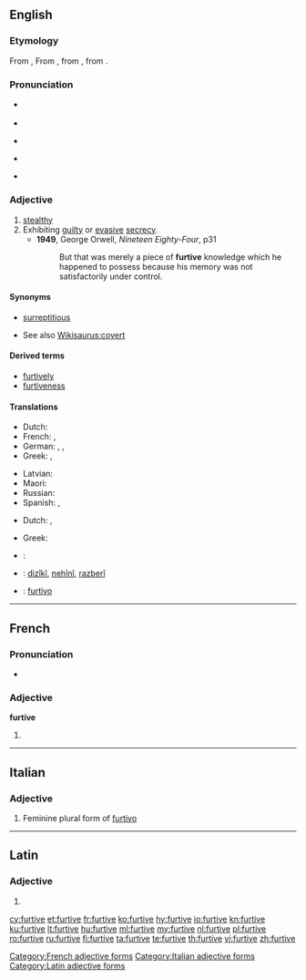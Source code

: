 ==English==

===Etymology===
From {{etyl|fr|en}} {{m|fr|furtif||stealthy}}, From {{etyl|la|en}} {{m|la|fūrtīvus||stolen}}, from {{m|la|fūrtum||theft}}, from {{m|la|fūr||thief}}.

===Pronunciation===
* {{a|UK}} {{IPA|/ˈfɜːtɪv/}}
* {{audio|en-uk-Furtive.ogg|Audio (UK)|lang=en}}
* {{a|AusE}} {{IPA|[ˈfɜːɾɪv]}}
* {{a|US}} {{IPA|[ˈfɝ.ɾɪv]}}
* {{audio|en-us-furtive.ogg|Audio (US)|lang=en}}

===Adjective===
{{en-adj}}

# [[stealthy]]
# Exhibiting [[guilty]] or [[evasive]] [[secrecy]].
#* '''1949''', George Orwell, ''Nineteen Eighty-Four'', p31
#*: But that was merely a piece of '''furtive''' knowledge which he happened to possess because his memory was not satisfactorily under control.

{{rfex}}

====Synonyms====
* {{sense|stealthy}} [[surreptitious]]
* See also [[Wikisaurus:covert]]

====Derived terms====
* [[furtively]]
* [[furtiveness]]

====Translations====
{{trans-top|stealthy}}
* Dutch: {{t+|nl|heimelijk}}
* French: {{t+|fr|furtif}}, {{t+|fr|subreptice}}
* German: {{t+|de|heimlich}}, {{t+|de|geheim}}, {{t+|de|tarnen|alt=Tarn-}}
* Greek: {{t+|el|λαθραίος|m|tr=lathraíos|sc=Grek}}, {{t+|el|κρυφός|m|tr=kryfós|sc=Grek}}
{{trans-mid}}
* Latvian: {{t|lv|zaglīgs}}
* Maori: {{t|mi|whakamokeke}}
* Russian: {{t+|ru|скрытный}}
* Spanish: {{t+|es|furtivo}}, {{t+|es|sigiloso}}
{{trans-bottom}}

{{trans-top|exhibiting guilty or evasive secrecy}}
* Dutch: {{t+|nl|heimelijk}}, {{t+|nl|geheim}}
{{trans-mid}}
* Greek: {{t+|el|φευγαλέος|m|tr=fevgaléos|sc=Grek}}
{{trans-bottom}}

{{checktrans-top}}
* {{ttbc|ia}}: {{t|ia|furtive}}
* {{ttbc|ku}}: [[dizîkî]], [[nehînî]], [[razberî]]
{{trans-mid}}
* {{ttbc|pt}}: [[furtivo]]
{{trans-bottom}}

----

==French==

===Pronunciation===
* {{IPA|/fyʁtiv/|lang=fr}}

===Adjective===
'''furtive''' {{g|f}}

# {{feminine of|furtif|lang=fr}}

[[Category:French adjective forms]]

----

==Italian==

===Adjective===
{{head|it}} {{g|f}}

# Feminine plural form of [[furtivo]]

[[Category:Italian adjective forms]]

----

==Latin==

===Adjective===
{{head|la}}

# {{inflection of|fūrtīvus||m|voc|s|lang=la}}

[[Category:Latin adjective forms]]

[[cy:furtive]]
[[et:furtive]]
[[fr:furtive]]
[[ko:furtive]]
[[hy:furtive]]
[[io:furtive]]
[[kn:furtive]]
[[ku:furtive]]
[[lt:furtive]]
[[hu:furtive]]
[[ml:furtive]]
[[my:furtive]]
[[nl:furtive]]
[[pl:furtive]]
[[ro:furtive]]
[[ru:furtive]]
[[fi:furtive]]
[[ta:furtive]]
[[te:furtive]]
[[th:furtive]]
[[vi:furtive]]
[[zh:furtive]]